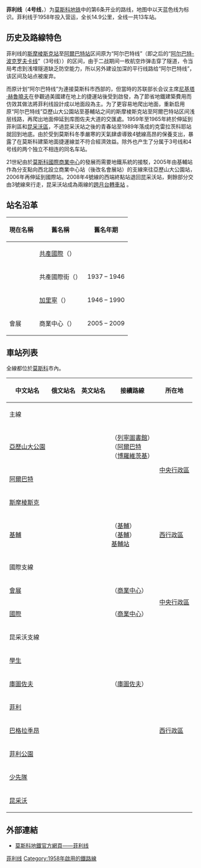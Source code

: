 {{Infobox rail line
| name                            = {{MOSMETRO-bull|4|text=1}}
| image                           = Alexandrovsky Sad (Александровский сад) (4241989706).jpg
| image_width                     = 250px
| caption                         = 2009年一列列車停靠亞歷山大公園站
| type                            = [[地鐵|地鐵]]
| system                          = [[莫斯科地鐵|莫斯科地鐵]]
| status                          = 營運中
| locale                          = [[俄羅斯|俄羅斯]][[莫斯科|莫斯科]]
| start                           = [[亞歷山大公園站|亞歷山大公園站]]
| end                             = [[昆采沃站_(莫斯科地鐵)|昆采沃站]]、[[國際站_(莫斯科地鐵)|國際站]]
| stations                        = 13個
| daily_ridership                 = 320,600人次
| open                            = 1935年5月15日（作為{{MOSMETRO-bull|1|12}}支線）<br />1958年11月7日（作為獨立路線）
| close                           = 
| owner                           = 莫斯科地鐵
| operator                        = 莫斯科地鐵
| character                       = 地面、地下
| stock                           = 81-765.2/766.2/767.2
| linelength_km                   = 14.9
| tracklength                     = 
| tracks                          = 
| gauge                           = {{track gauge|1520mm|lk=on}}
| electrification                 = [[第三軌供電|第三軌供電]]
| speed                           = 
| elevation                       = 
| map                             = [[File:Line_4_(Moscow).svg|250px]]{{菲利线RDT}}
}}

'''菲利线'''（'''4号线'''，{{lang-ru|Филёвская ли́ния|Filyovskaya liniya}}）为[[莫斯科地铁|莫斯科地铁]]中的第6条开业的路线，地图中以天蓝色线为标识。菲利线于1958年投入营运，全长14.9公里，全线一共13车站。

==历史及路線特色==
菲利线的[[斯摩棱斯克站|斯摩棱斯克站]]至[[阿爾巴特站|阿爾巴特站]]区间原为“阿尔巴特线”（即之后的“[[阿尔巴特-波克罗夫卡线|阿尔巴特-波克罗夫卡线]]”（3号线））的区间，由于二战期间一枚航空炸弹击穿了隧道，令当局考虑到浅埋隧道缺乏防空能力，所以另外建设加深的平行线路给“阿尔巴特线”，该区间及站点被废弃。

而原计划“阿尔巴特线”为連接莫斯科市西部的{{link-en|菲利區|Fili (Moscow)}}，但當時的苏联部长会议主席[[尼基塔·赫魯曉夫|尼基塔·赫魯曉夫]]在參觀過美國建在地上的捷運站後受到啟發，為了節省地鐵建築費用而仿效其做法將菲利线設計成以地面段為主。为了更容易地爬出地面，重新启用原“阿尔巴特线”亞歷山大公園站至基輔站之间的斯摩棱斯克站至阿爾巴特站区间浅层线路，再爬出地面伸延到库图佐夫大道的交匯處。1959年至1965年終於伸延到菲利區和[[昆采沃區|昆采沃區]]，不過昆采沃站之後的青春站至1989年落成的克雷拉茨科耶站就回到地底。由於受到莫斯科冬季嚴寒的天氣肆虐導致4號線高昂的保養支出，暴露了在莫斯科建築地面捷運線並不符合經濟效益。除外也产生了分属于3号线和4号线的两个独立不相连的同名车站。

21世紀由於[[莫斯科國際商業中心|莫斯科國際商業中心]]的發展而需要地鐵系統的接駁，2005年由基輔站作為分支點向西北設立商業中心站（後改名會展站）的支線來往亞歷山大公園站，2006年再伸延到國際站。2008年4號線的西端終點站退回昆采沃站，剩餘部分交由3號線來行走，昆采沃站成為兩線的[[跨月台轉車站|跨月台轉車站]]<!--，4號線以後的延線發展則以商業中心支線為主-->。
<!--
==未来发展==

-->

==站名沿革==
{| class="wikitable" cellpadding="3" style="border-collapse: collapse; text-align: left;"
|-
!現在名稱!!舊名稱!!舊名年期
|-
|rowspan=3|{{nowrap|亞歷山大公園}}
|[[共產國際|共產國際]]（{{lang|ru|Коминтерн}}）
|{{nowrap|1935 – 1937}}
|-
|共產國際街（{{lang|ru|Улица Коминтерна}}）
|1937 – 1946
|-
|[[加里寧|加里寧]]（{{lang|ru|Калининская}}）
|1946 – 1990
|-
|會展
|商業中心（{{lang|ru|Деловой Центр}}）
|2005 – 2009
|}

== 車站列表 ==
全線都位於[[莫斯科|莫斯科]]市內。
{| class=wikitable
|-
!中文站名
!俄文站名
!英文站名
!接續路線
!所在地
|-style="border-top:solid 3px #19C1F3;"
!colspan=5|主線{{MOSMETRO-bull|4}}{{MOSMETRO-bull|4A}}
|-
|[[亞歷山大公園站|亞歷山大公園]]
|{{lang|ru|Алекса́ндровский сад}}
|{{lang|en|Aleksandrovsky Sad}}
|{{MOSMETRO-bull|1|text=1}}（[[列寧圖書館站|列寧圖書館]]）<br/>{{MOSMETRO-bull|3|text=3}}（[[阿爾巴特站_(阿爾巴特-波克羅夫卡線)|阿爾巴特]]<br/>{{MOSMETRO-bull|9|text=9}}（[[博羅維茨基站|博羅維茨基]]）
|rowspan=3|[[中央行政區_(莫斯科)|中央行政區]]
|-
|[[阿爾巴特站_(菲利線)|阿爾巴特]]
|{{lang|ru|Арба́тская}}
|{{lang|en|Arbatskaya}}
|
|-
|[[斯摩棱斯克站_(菲利線)|斯摩棱斯克]]
|{{lang|ru|Смоленская}}
|{{lang|en|Smolenskaya}}
|
|-
|[[基輔站_(菲利線)|基輔]]
|{{lang|ru|Киевская}}
|{{lang|en|Kievskaya}}
|{{MOSMETRO-bull|3|text=3}}（[[基輔站_(阿爾巴特-波克羅夫卡線)|基輔]]）<br/>{{MOSMETRO-bull|5|text=5}}（[[基輔站_(莫斯科地鐵環狀線)|基輔]]）<br/>[[莫斯科基輔車站|基輔站]]
|[[西行政區_(莫斯科)|西行政區]]
|-
!colspan=5|國際支線{{MOSMETRO-bull|4A}}
|-
|[[會展站_(莫斯科地鐵)|會展]]
|{{lang|ru|Выставочная}}
|{{lang|en|Vystavochnaya}}
|<!--{{MOSMETRO-bull|8|text=8}}（[[商業中心站_(加里寧-太陽線)|商業中心]]）<br/>-->{{MOSMETRO-bull|11|text=11}}（[[商業中心站_(大環線)|商業中心]]）
|rowspan=2|[[中央行政區_(莫斯科)|中央行政區]]
|-
|[[國際站_(莫斯科地鐵)|國際]]
|{{lang|ru|Междунаро́дная}}
|{{lang|en|Mezhdunarodnaya}}
|{{MOSMETRO-bull|14|text=14}}（[[商務中心站_(莫斯科中央環線)|商業中心]]）
|-
!colspan=5|昆采沃支線{{MOSMETRO-bull|4}}
|-
|[[學生站_(莫斯科地鐵)|學生]]
|{{lang|ru|Студенческая}}
|{{lang|en|Studencheskaya}}
|
|rowspan=7|[[西行政區_(莫斯科)|西行政區]]
|-
|[[庫圖佐夫站_(莫斯科地鐵)|庫圖佐夫]]
|{{lang|ru|Кутузовская}}
|{{lang|en|Kutuzovskaya}}
|{{MOSMETRO-bull|14|text=14}}（[[庫圖佐夫站_(莫斯科中央環線)|庫圖佐夫]]）
|-
|[[菲利站|菲利]]
|{{lang|ru|Фили}}
|{{lang|en|Fili}}
|
|-
|[[巴格拉季昂站|巴格拉季昂]]
|{{lang|ru|Багратионовская}}
|{{lang|en|Bagrationovskaya}}
|
|-
|[[菲利公園站|菲利公園]]
|{{lang|ru|Филёвский парк}}
|{{lang|en|Filyovsky Park}}
|
|-
|[[少先隊站_(莫斯科地鐵)|少先隊]]
|{{lang|ru|Пионе́рская}}
|{{lang|en|Pionerskaya}}
|
|-
|[[昆采沃站_(莫斯科地鐵)|昆采沃]]
|{{lang|ru|Кунцевская}}
|{{lang|en|Kuntsevskaya}}
|{{MOSMETRO-bull|3|text=3}}
|}

==外部連結==
* {{ru icon}}[https://web.archive.org/web/20110926154003/http://old.mosmetro.ru/pages/page_5.php?id_page=44 莫斯科地鐵官方網頁——菲利线]
{{菲利線}}
{{莫斯科地铁}}

[[Category:菲利线|]]
[[Category:1958年啟用的鐵路線|Category:1958年啟用的鐵路線]]